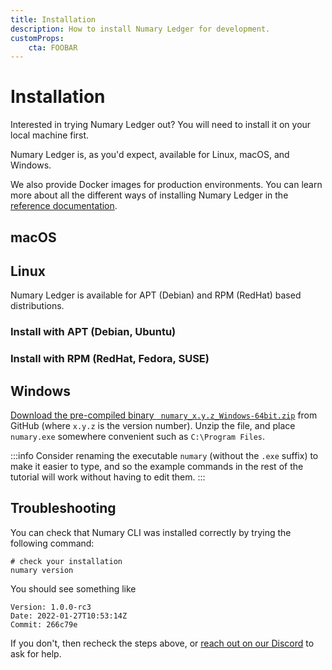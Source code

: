 ```yaml
---
title: Installation
description: How to install Numary Ledger for development.
customProps:
    cta: FOOBAR
---
```


# Installation

Interested in trying Numary Ledger out? You will need to install it on your local machine first. 

Numary Ledger is, as you'd expect, available for Linux, macOS, and Windows. 

We also provide Docker images for production environments. You can learn more about all the different ways of installing Numary Ledger in the [reference documentation](/oss/ledger/reference/installation).

## macOS
<HomebrewInstall />

## Linux

Numary Ledger is available for APT (Debian) and RPM (RedHat) based distributions.

### Install with APT (Debian, Ubuntu)
<APTInstall />

### Install with RPM (RedHat, Fedora, SUSE)

<RPMInstall />

## Windows

[Download the pre-compiled binary ` numary_x.y.z_Windows-64bit.zip`](https://github.com/numary/ledger/releases) from GitHub (where `x.y.z` is the version number). Unzip the file, and place `numary.exe` somewhere convenient such as `C:\Program Files`.

:::info
Consider renaming the executable `numary` (without the `.exe` suffix) to make it easier to type, and so the example commands in the rest of the tutorial will work without having to edit them.
:::

## Troubleshooting

You can check that Numary CLI was installed correctly by trying the following command:

```shell
# check your installation
numary version
```

You should see something like

```
Version: 1.0.0-rc3 
Date: 2022-01-27T10:53:14Z 
Commit: 266c79e 
```

If you don't, then recheck the steps above, or [reach out on our Discord](https://discord.com/channels/846686859869814784/867013639084048414) to ask for help.
<!-- TODO make a new getting help page! -->